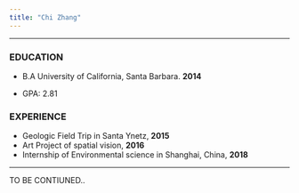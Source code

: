 ```yaml
---
title: "Chi Zhang"
---
```



---

### EDUCATION
* B.A University of California, Santa Barbara. **2014**

* GPA: 2.81

### EXPERIENCE
* Geologic Field Trip in Santa Ynetz, **2015**
* Art Project of spatial vision, **2016**
* Internship of Environmental science in Shanghai, China, **2018**

---

TO BE CONTIUNED..
